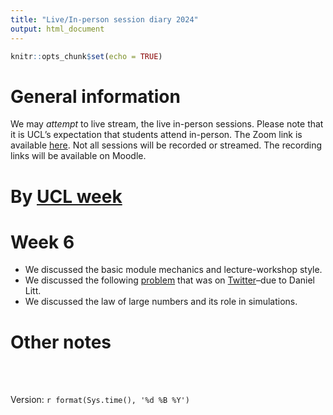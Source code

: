 ```yaml
---
title: "Live/In-person session diary 2024"
output: html_document
---
```


```r
knitr::opts_chunk$set(echo = TRUE)
```

# General information

We may  *attempt* to live stream, the live in-person sessions.  Please note that it is UCL's expectation that students attend in-person.  The Zoom link is available [here](https://ucl.zoom.us/my/terrysoo).  Not all sessions will be recorded or streamed.  The recording links will be available on Moodle.


# By [UCL week](https://www.ucl.ac.uk/srs/sites/srs/files/ucl_calendar_2024_25_1.pdf)


# Week 6

* We discussed the basic module mechanics and lecture-workshop style.
* We discussed the following [problem](https://arxiv.org/abs/2409.00732) that was on [Twitter](https://x.com/littmath/status/1769044719034647001)--due to Daniel Litt.
* We discussed the law of large numbers and its role in simulations.
 
# Other notes





<br>
<br>

 Version:  `r format(Sys.time(), '%d %B %Y')`

<br>
<br>
<br>